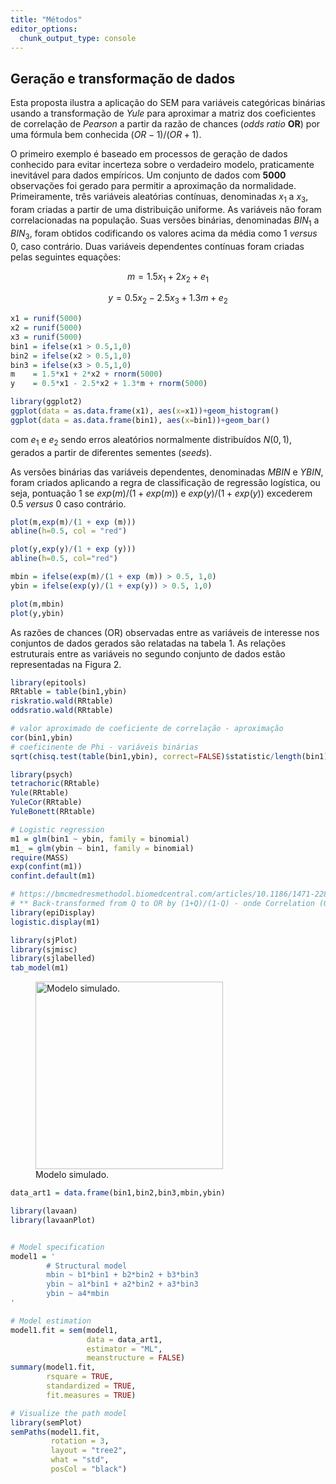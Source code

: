 ```yaml
---
title: "Métodos"
editor_options: 
  chunk_output_type: console
---
```


<!-- https://bmcmedresmethodol.biomedcentral.com/articles/10.1186/1471-2288-6-13 -->

## Geração e transformação de dados

Esta proposta ilustra a aplicação do SEM para variáveis categóricas binárias usando a transformação de *Yule* para aproximar a matriz dos coeficientes de correlação de *Pearson* a partir da razão de chances (*odds ratio* **OR**) por uma fórmula bem conhecida $(OR-1)/(OR+1)$. 

O primeiro exemplo é baseado em processos de geração de dados conhecido para evitar incerteza sobre o verdadeiro modelo, praticamente inevitável para dados empíricos. Um conjunto de dados com **5000** observações foi gerado para permitir a aproximação da normalidade. Primeiramente, três variáveis aleatórias contínuas, denominadas $x_1$ a $x_3$, foram criadas a partir de uma distribuição uniforme. As variáveis não foram correlacionadas na população. Suas versões binárias, denominadas $BIN_1$ a $BIN_3$, foram obtidos codificando os valores acima da média como 1 *versus* 0, caso contrário. Duas variáveis dependentes contínuas foram criadas pelas seguintes equações:

$$m = 1.5 x_1 + 2 x_2 + e_1$$

$$y = 0.5 x_2 - 2.5 x_3 + 1.3 m + e_2$$

```r
x1 = runif(5000)
x2 = runif(5000)
x3 = runif(5000)
bin1 = ifelse(x1 > 0.5,1,0)
bin2 = ifelse(x2 > 0.5,1,0)
bin3 = ifelse(x3 > 0.5,1,0)
m    = 1.5*x1 + 2*x2 + rnorm(5000)
y    = 0.5*x1 - 2.5*x2 + 1.3*m + rnorm(5000)
```

```r
library(ggplot2)
ggplot(data = as.data.frame(x1), aes(x=x1))+geom_histogram()
ggplot(data = as.data.frame(bin1), aes(x=bin1))+geom_bar()
```



com $e_1$ e $e_2$ sendo erros aleatórios normalmente distribuídos $N(0,1)$, gerados a partir de diferentes sementes (*seeds*). 

As versões binárias das variáveis dependentes, denominadas $MBIN$ e $YBIN$, foram criados aplicando a regra de classificação de regressão logística, ou seja, pontuação 1 se $exp(m)/(1 + exp (m))$ e $exp(y)/(1 + exp(y))$ excederem 0.5 *versus* 0 caso contrário.

```r
plot(m,exp(m)/(1 + exp (m)))
abline(h=0.5, col = "red")

plot(y,exp(y)/(1 + exp (y)))
abline(h=0.5, col="red")
```


```r
mbin = ifelse(exp(m)/(1 + exp (m)) > 0.5, 1,0)
ybin = ifelse(exp(y)/(1 + exp(y)) > 0.5, 1,0)
```

```r
plot(m,mbin)
plot(y,ybin)
```


As razões de chances (OR) observadas entre as variáveis de interesse nos conjuntos de dados gerados são relatadas na tabela 1. As relações estruturais entre as variáveis no segundo conjunto de dados estão representadas na Figura 2.

```r
library(epitools)
RRtable = table(bin1,ybin)
riskratio.wald(RRtable)
oddsratio.wald(RRtable)

# valor aproximado de coeficiente de correlação - aproximação
cor(bin1,ybin) 
# coeficinente de Phi - variáveis binárias
sqrt(chisq.test(table(bin1,ybin), correct=FALSE)$statistic/length(bin1))

library(psych)
tetrachoric(RRtable)
Yule(RRtable)
YuleCor(RRtable)
YuleBonett(RRtable)

# Logistic regression
m1 = glm(bin1 ~ ybin, family = binomial)
m1_ = glm(ybin ~ bin1, family = binomial)
require(MASS)
exp(confint(m1))
confint.default(m1)

# https://bmcmedresmethodol.biomedcentral.com/articles/10.1186/1471-2288-6-13/tables/1
# ** Back-transformed from Q to OR by (1+Q)/(1-Q) - onde Correlation (Q) estimate
library(epiDisplay)
logistic.display(m1)

library(sjPlot)
library(sjmisc)
library(sjlabelled)
tab_model(m1)
```

![Modelo simulado.](images/SEM_exemplo2.png){#sem1 .Figuras fig-alt="Modelo simulado." width="300"}

```r
data_art1 = data.frame(bin1,bin2,bin3,mbin,ybin)

library(lavaan)
library(lavaanPlot)


# Model specification
model1 = '
        # Structural model
        mbin ~ b1*bin1 + b2*bin2 + b3*bin3
        ybin ~ a1*bin1 + a2*bin2 + a3*bin3
        ybin ~ a4*mbin
'

# Model estimation
model1.fit = sem(model1,
                 data = data_art1,
                 estimator = "ML",
                 meanstructure = FALSE)
summary(model1.fit,
        rsquare = TRUE,
        standardized = TRUE,
        fit.measures = TRUE)

# Visualize the path model
library(semPlot)
semPaths(model1.fit,
         rotation = 3,
         layout = "tree2",
         what = "std",
         posCol = "black")

```

